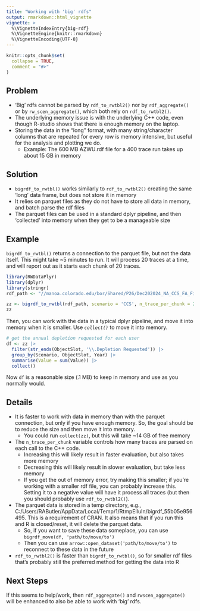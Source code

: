 ```yaml
---
title: "Working with 'big' rdfs" 
output: rmarkdown::html_vignette
vignette: >
  %\VignetteIndexEntry{big-rdf}
  %\VignetteEngine{knitr::rmarkdown}
  %\VignetteEncoding{UTF-8}
---
```


```r
knitr::opts_chunk$set(
  collapse = TRUE,
  comment = "#>"
)
```

## Problem

- 'Big' rdfs cannot be parsed by `rdf_to_rwtbl2()` nor by `rdf_aggregate()` or by `rw_scen_aggregate()`, which both rely on `rdf_to_rwtbl2()`.
- The underlying memory issue is with the underlying C++ code, even though R-studio shows that there is enough memory on the laptop.
- Storing the data in the "long" format, with many string/character columns that are repeated for every row is memory intensive, but useful for the analysis and plotting we do.
  - Example: The 600 MB AZWU.rdf file for a 400 trace run takes up about 15 GB in memory

## Solution

- `bigrdf_to_rwtbl()` works similarly to `rdf_to_rwtbl2()` creating the same 'long' data frame, but does not store it in memory
- It relies on parquet files as they do not have to store all data in memory, and batch parse the rdf files
- The parquet files can be used in a standard dplyr pipeline, and then 'collected' into memory when they get to be a manageable size


## Example

`bigrdf_to_rwtbl()` returns a connection to the parquet file, but not the data itself. This might take ~5 minutes to run. It will process 20 traces at a time, and will report out as it starts each chunk of 20 traces. 

```r
library(RWDataPlyr)
library(dplyr)
library(stringr)
rdf_path <- "//manoa.colorado.edu/bor/Shared/P26/Dec202024_NA_CCS_FA_Final_Runs/2016Dems,CRMMS_Trace12,ICSon,SuperEnsembleV3,CCS.9087.mdl,CCS.9047.rls/AZWU.rdf"

zz <- bigrdf_to_rwtbl(rdf_path, scenario = 'CCS', n_trace_per_chunk = 20)
zz
```

Then, you can work with the data in a typical dplyr pipeline, and move it into memory when it is smaller. Use *`collect()`* to move it into memory.  

```r
# get the annual depletion requested for each user
df <- zz |> 
  filter(str_ends(ObjectSlot, '\\.Depletion Requested')) |>
  group_by(Scenario, ObjectSlot, Year) |>
  summarise(Value = sum(Value)) |>
  collect()
```

Now `df` is a reasonable size (.1 MB) to keep in memory and use as you normally would. 

## Details

- It is faster to work with data in memory than with the parquet connection, but only if you have enough memory. So, the goal should be to reduce the size and then move it into memory. 
  - You could run `collect(zz)`, but this will take ~14 GB of free memory
- The `n_trace_per_chunk` variable controls how many traces are parsed on each call to the C++ code. 
  - Increasing this will likely result in faster evaluation, but also takes more memory
  - Decreasing this will likely result in slower evaluation, but take less memory
  - If you get the out of memory error, try making this smaller; if you're working with a smaller rdf file, you can probably increase this. Setting it to a negative value will have it process all traces (but then you should probably use `rdf_to_rwtbl2()`).
- The parquet data is stored in a temp directory, e.g.,  C:/Users/RAButler/AppData/Local/Temp/1/RtmpElIuIn/bigrdf_55b05e956495. This is a requirement of CRAN. It also means that if you run this and R is closed/reset, it will delete the parquet data. 
  - So, if you want to save these data someplace, you can use `bigrdf_move(df, 'path/to/move/to')`
  - Then you can use `arrow::open_dataset('path/to/move/to')` to reconnect to these data in the future
- `rdf_to_rwtbl2()` is faster than `bigrdf_to_rwtbl()`, so for smaller rdf files that's probably still the preferred method for getting the data into R

## Next Steps

If this seems to help/work, then `rdf_aggregate()` and `rwscen_aggregate()` will be enhanced to also be able to work with 'big' rdfs.
  
  
  